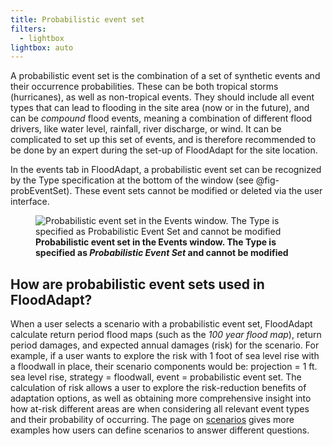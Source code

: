 ```yaml
---
title: Probabilistic event set
filters:
  - lightbox
lightbox: auto
---
```


A probabilistic event set is the combination of a set of synthetic events and their occurrence probabilities. These can be both tropical storms (hurricanes), as well as non-tropical events. They should include all event types that can lead to flooding in the site area (now or in the future), and can be *compound* flood events, meaning a combination of different flood drivers, like water level, rainfall, river discharge, or wind. It can be complicated to set up this set of events, and is therefore recommended to be done by an expert during the set-up of FloodAdapt for the site location.

In the events tab in FloodAdapt, a probabilistic event set can be recognized by the Type specification at the bottom of the window (see @fig-probEventSet). These event sets cannot be modified or deleted via the user interface.

![**Probabilistic event set in the Events window. The Type is specified as *Probabilistic Event Set* and cannot be modified**](../../_static/images/probEventSet.png){#fig-probEventSet}

::: {.callout-note}
## How are probabilistic event sets used in FloodAdapt?
When a user selects a scenario with a probabilistic event set, FloodAdapt calculate return period flood maps (such as the *100 year flood map*), return period damages, and expected annual damages (risk) for the scenario. For example, if a user wants to explore the risk with 1 foot of sea level rise with a floodwall in place, their scenario components would be: projection = 1 ft. sea level rise, strategy = floodwall, event = probabilistic event set. The calculation of risk allows a user to explore the risk-reduction benefits of adaptation options, as well as obtaining more comprehensive insight into how at-risk different areas are when considering all relevant event types and their probability of occurring. The page on [scenarios](../scenarios/index.qmd) gives more examples how users can define scenarios to answer different questions.
:::
